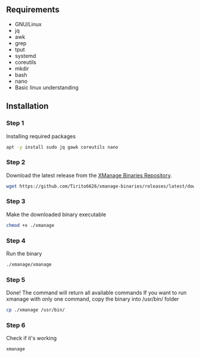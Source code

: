 
## Requirements
- GNU/Linux
- jq
- awk
- grep
- tput
- systemd 
- coreutils
- mkdir 
- bash
- nano
- Basic linux understanding

<Steps>

## Installation

### Step 1
Installing required packages

```bash
apt -y install sudo jq gawk coreutils nano
```
### Step 2

Download the latest release from the [XManage Binaries Repository](https://github.com/Tirito6626/xmanage-binaries/releases).

```bash
wget https://github.com/Tirito6626/xmanage-binaries/releases/latest/download/xmanage
```

### Step 3

Make the downloaded binary executable

```bash
chmod +x ./xmanage
```

### Step 4

Run the binary

```bash
./xmanage/xmanage
```

### Step 5

Done! The command will return all available commands
If you want to run xmanage with only one command, copy the binary into /usr/bin/ folder

```bash
cp ./xmanage /usr/bin/
```

### Step 6

Check if it's working

```bash
xmanage
```

</Steps>